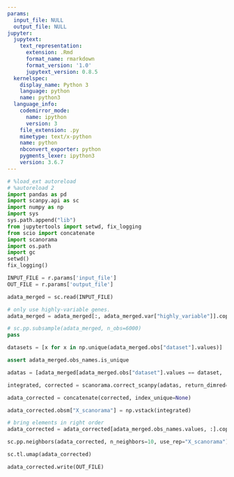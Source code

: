 ```yaml
---
params:
  input_file: NULL
  output_file: NULL
jupyter:
  jupytext:
    text_representation:
      extension: .Rmd
      format_name: rmarkdown
      format_version: '1.0'
      jupytext_version: 0.8.5
  kernelspec:
    display_name: Python 3
    language: python
    name: python3
  language_info:
    codemirror_mode:
      name: ipython
      version: 3
    file_extension: .py
    mimetype: text/x-python
    name: python
    nbconvert_exporter: python
    pygments_lexer: ipython3
    version: 3.6.7
---
```


```python
# %load_ext autoreload
# %autoreload 2
import pandas as pd
import scanpy.api as sc
import numpy as np
import sys
sys.path.append("lib")
from jupytertools import setwd, fix_logging
from scio import concatenate
import scanorama
import os.path
import gc
setwd()
fix_logging()
```

```python
INPUT_FILE = r.params['input_file']
OUT_FILE = r.params['output_file']
```

```python
adata_merged = sc.read(INPUT_FILE)
```

```python
# only use highly-variable genes. 
adata_merged = adata_merged[:, adata_merged.var["highly_variable"]].copy()
```

```python
# sc.pp.subsample(adata_merged, n_obs=6000)
pass
```

```python
datasets = [x for x in np.unique(adata_merged.obs["dataset"].values)]
```

```python
assert adata_merged.obs_names.is_unique
```

```python
adatas = [adata_merged[adata_merged.obs["dataset"].values == dataset, :].copy() for dataset in datasets]
```

```python
integrated, corrected = scanorama.correct_scanpy(adatas, return_dimred=True, batch_size=50000)
```

```python
adata_corrected = concatenate(corrected, index_unique=None)
```

```python
adata_corrected.obsm["X_scanorama"] = np.vstack(integrated)
```

```python
# bring elements in right order
adata_corrected = adata_corrected[adata_merged.obs_names.values, :].copy()
```

```python
sc.pp.neighbors(adata_corrected, n_neighbors=10, use_rep="X_scanorama")
```

```python
sc.tl.umap(adata_corrected)
```

```python
adata_corrected.write(OUT_FILE)
```
